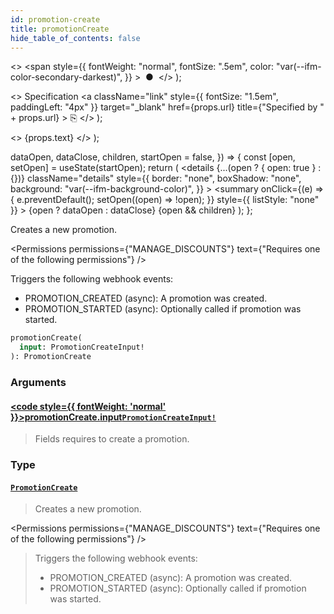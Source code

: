 ```yaml
---
id: promotion-create
title: promotionCreate
hide_table_of_contents: false
---
```


  <>
    <span
      style={{
        fontWeight: "normal",
        fontSize: ".5em",
        color: "var(--ifm-color-secondary-darkest)",
      }}
    >
      &nbsp;●&nbsp;
    </span>
  </>
);

  <>
    Specification
    <a
      className="link"
      style={{ fontSize: "1.5em", paddingLeft: "4px" }}
      target="\_blank"
      href={props.url}
      title={"Specified by " + props.url}
    >
      ⎘
    </a>
  </>
);

  <>
    <span className={props.class}>{props.text}</span>
  </>
);


  dataOpen,
  dataClose,
  children,
  startOpen = false,
}) => {
  const [open, setOpen] = useState(startOpen);
  return (
    <details
      {...(open ? { open: true } : {})}
      className="details"
      style={{
        border: "none",
        boxShadow: "none",
        background: "var(--ifm-background-color)",
      }}
    >
      <summary
        onClick={(e) => {
          e.preventDefault();
          setOpen((open) => !open);
        }}
        style={{ listStyle: "none" }}
      >
        {open ? dataOpen : dataClose}
      </summary>
      {open && children}
    </details>
  );
};

Creates a new promotion.

<Badge text="Added in Saleor 3.17" class="secondary margin-bottom--sm" />

<FeaturePreview />

<Permissions
  permissions={"MANAGE_DISCOUNTS"}
  text={"Requires one of the following permissions"}
/>

Triggers the following webhook events:

- PROMOTION_CREATED (async): A promotion was created.
- PROMOTION_STARTED (async): Optionally called if promotion was started.

```graphql
promotionCreate(
  input: PromotionCreateInput!
): PromotionCreate
```

### Arguments

#### [<code style={{ fontWeight: 'normal' }}>promotionCreate.<b>input</b></code>](#)<Bullet />[`PromotionCreateInput!`](../../../api-reference/discounts/inputs/promotion-create-input) <Badge class="badge badge--secondary" text="non-null"/> <Badge class="badge badge--secondary" text="input"/>

> Fields requires to create a promotion.

### Type

#### [`PromotionCreate`](../../../api-reference/discounts/objects/promotion-create) <Badge class="badge badge--secondary" text="object"/>

> Creates a new promotion.
>
> <Badge text="Added in Saleor 3.17" class="secondary margin-bottom--sm" />
>
> <FeaturePreview />

<Permissions
  permissions={"MANAGE_DISCOUNTS"}
  text={"Requires one of the following permissions"}
/>

> Triggers the following webhook events:
>
> - PROMOTION_CREATED (async): A promotion was created.
> - PROMOTION_STARTED (async): Optionally called if promotion was started.


